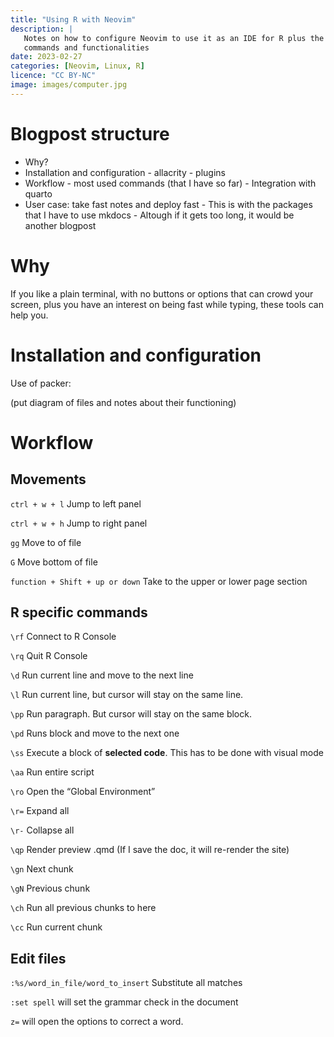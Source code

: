 ```yaml
---
title: "Using R with Neovim"
description: |
   Notes on how to configure Neovim to use it as an IDE for R plus the most used
   commands and functionalities
date: 2023-02-27
categories: [Neovim, Linux, R]
licence: "CC BY-NC"
image: images/computer.jpg
---
```


# Blogpost structure
        
 - Why?
 - Installation and configuration
        - allacrity
        - plugins
 - Workflow
        - most used commands (that I have so far)
        - Integration with quarto
 - User case: take fast notes and deploy fast
        - This is with the packages that I have to use mkdocs
        - Altough if it gets too long, it would be another blogpost
        

# Why

If you like a plain terminal, with no buttons or options that can crowd your
screen, plus you have an interest on being fast while typing, these tools can
help you.

# Installation and configuration

Use of packer:

(put diagram of files and notes about their functioning)

# Workflow

## Movements

`ctrl + w + l` Jump to left panel

`ctrl + w + h` Jump to right panel

`gg` Move to of file

`G` Move bottom of file

`function + Shift + up or down` Take to the upper or lower page section

## R specific commands

`\rf` Connect to R Console

`\rq` Quit R Console

`\d`  Run current line and move to the next line

`\l` Run current line, but cursor will stay on the same line.

`\pp` Run paragraph. But cursor will stay on the same block.

`\pd` Runs block and move to the next one

`\ss` Execute a block of **selected code**. This has to be done with visual mode

`\aa` Run entire script

`\ro` Open the "Global Environment"

`\r=` Expand all

`\r-` Collapse all

`\qp` Render preview .qmd (If I save the doc, it will re-render the site)

`\gn` Next chunk

`\gN` Previous chunk

`\ch` Run all previous chunks to here

`\cc` Run current chunk


## Edit files

`:%s/word_in_file/word_to_insert` Substitute all matches
 
`:set spell` will set the grammar check in the document

`z=` will open the options to correct a word.







